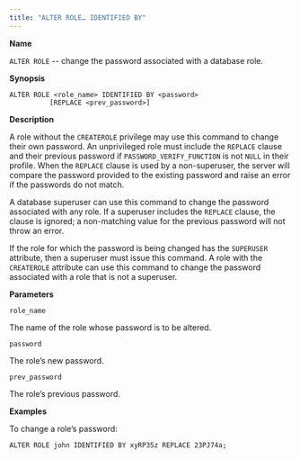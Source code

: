 ```yaml
---
title: "ALTER ROLE… IDENTIFIED BY"
---
```


<div id="alter_role_identified_by" class="registered_link"></div>

**Name**

`ALTER ROLE` -- change the password associated with a database role.

**Synopsis**

```text
ALTER ROLE <role_name> IDENTIFIED BY <password>
          [REPLACE <prev_password>]
```

**Description**

A role without the `CREATEROLE` privilege may use this command to change their own password. An unprivileged role must include the `REPLACE` clause and their previous password if `PASSWORD_VERIFY_FUNCTION` is not  `NULL` in their profile. When the `REPLACE`  clause is used by a non-superuser, the server will compare the password provided to the existing password and raise an error if the passwords do not match.

A database superuser can use this command to change the password associated with any role. If a superuser includes the `REPLACE` clause, the clause is ignored; a non-matching value for the previous password will not throw an error.

If the role for which the password is being changed has the `SUPERUSER` attribute, then a superuser must issue this command. A role with the `CREATEROLE` attribute can use this command to change the password associated with a role that is not a superuser.

**Parameters**

`role_name`

 The name of the role whose password is to be altered.

`password`

 The role’s new password.

`prev_password`

 The role’s previous password.

**Examples**

To change a role’s password:

```text
ALTER ROLE john IDENTIFIED BY xyRP35z REPLACE 23PJ74a;
```
